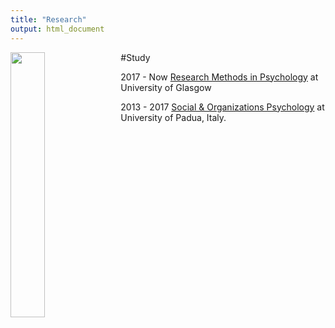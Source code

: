 ```yaml
---
title: "Research"
output: html_document
---
```

<img src="images/uofg_plain.jpg" 
  style="width: 33%; 
       float: left;
       padding-right: 10px;">
       
#Study

  2017 - Now 
  [Research Methods in Psychology](https://www.gla.ac.uk/postgraduate/taught/psychologicalscienceresearchmethodsof/) at University of Glasgow 

  2013 - 2017 
  [Social & Organizations Psychology](http://didattica.unipd.it/off/2016/LT/PS/PS1085) at University of Padua, Italy.
